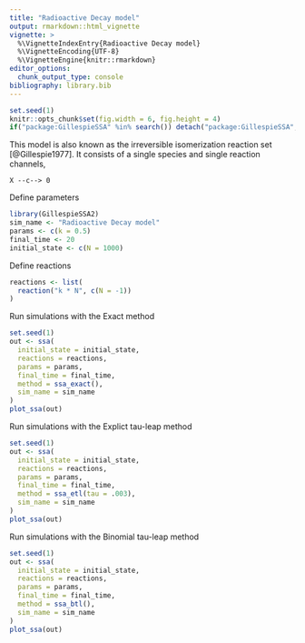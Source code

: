 ```yaml
---
title: "Radioactive Decay model"
output: rmarkdown::html_vignette
vignette: >
  %\VignetteIndexEntry{Radioactive Decay model}
  %\VignetteEncoding{UTF-8}
  %\VignetteEngine{knitr::rmarkdown}
editor_options: 
  chunk_output_type: console
bibliography: library.bib
---
```


<!-- github markdown built using 
rmarkdown::render("vignettes/radioactive_decay.Rmd", output_format = "github_document")
-->

```r
set.seed(1)
knitr::opts_chunk$set(fig.width = 6, fig.height = 4)
if("package:GillespieSSA" %in% search()) detach("package:GillespieSSA", unload=TRUE) 
```

This model is also known as the irreversible isomerization reaction set [@Gillespie1977].
It consists of a single species and single reaction channels,
```
X --c--> 0
```

Define parameters
```r
library(GillespieSSA2)
sim_name <- "Radioactive Decay model"
params <- c(k = 0.5)
final_time <- 20
initial_state <- c(N = 1000)
```

Define reactions
```r
reactions <- list(
  reaction("k * N", c(N = -1))
)
```

Run simulations with the Exact method
```r
set.seed(1)
out <- ssa(
  initial_state = initial_state,
  reactions = reactions,
  params = params,
  final_time = final_time,
  method = ssa_exact(),
  sim_name = sim_name
) 
plot_ssa(out)
```

Run simulations with the Explict tau-leap method
```r
set.seed(1)
out <- ssa(
  initial_state = initial_state,
  reactions = reactions,
  params = params,
  final_time = final_time,
  method = ssa_etl(tau = .003),
  sim_name = sim_name
) 
plot_ssa(out)
```

Run simulations with the Binomial tau-leap method
```r
set.seed(1)
out <- ssa(
  initial_state = initial_state,
  reactions = reactions,
  params = params,
  final_time = final_time,
  method = ssa_btl(),
  sim_name = sim_name
) 
plot_ssa(out)
```
